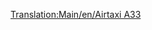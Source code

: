 [[Translation:Main/en/Airtaxi A33]]
{{Template:Aircraft
|Name=Airtaxi A33
|Image=[[File:en/AirbusA330.png|Airtaxi A33]]
|Cost=53.320 (106,640)
|Speed=947 kph (592 MPH)
|Annual=5.906 (11,812)
|Designed=1993
|Lifespan=24
|Capacity=220 passengers & 20 bags of mail
|Description=A standard jet plane. Larger airports preferred.
|Real-lifeWikilink=Airbus A330
|Real-life=Airbus A330
}}